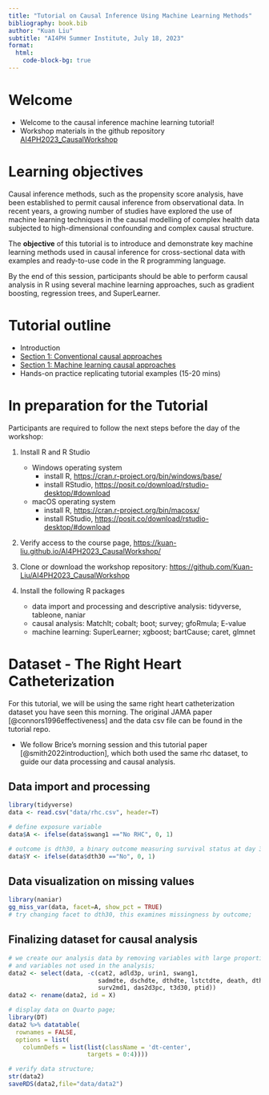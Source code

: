 ```yaml
---
title: "Tutorial on Causal Inference Using Machine Learning Methods"
bibliography: book.bib
author: "Kuan Liu"
subtitle: "AI4PH Summer Institute, July 18, 2023"
format: 
  html: 
    code-block-bg: true
---
```


# Welcome

-   Welcome to the causal inference machine learning tutorial!
-   Workshop materials in the github repository [AI4PH2023_CausalWorkshop](https://github.com/Kuan-Liu/AI4PH2023_CausalWorkshop)

# Learning objectives

Causal inference methods, such as the propensity score analysis, have been established to permit causal inference from observational data. In recent years, a growing number of studies have explored the use of machine learning techniques in the causal modelling of complex health data subjected to high-dimensional confounding and complex causal structure. 

The **objective** of this tutorial is to introduce and demonstrate key machine learning methods used in causal inference for cross-sectional data with examples and ready-to-use code in the R programming language. 

By the end of this session, participants should be able to perform causal analysis in R using several machine learning approaches, such as gradient boosting, regression trees, and SuperLearner.

# Tutorial outline

-  Introduction
-  [Section 1: Conventional causal approaches](section1.qmd)
-  [Section 1: Machine learning causal approaches](section2.qmd)
-  Hands-on practice replicating tutorial examples (15-20 mins)


# In preparation for the Tutorial

Participants are required to follow the next steps before the day of the workshop:

1.  Install R and R Studio

    -   Windows operating system
        -   install R, <https://cran.r-project.org/bin/windows/base/>
        -   install RStudio, <https://posit.co/download/rstudio-desktop/#download>
    -   macOS operating system
        -   install R, <https://cran.r-project.org/bin/macosx/>
        -   install RStudio, <https://posit.co/download/rstudio-desktop/#download>

2.  Verify access to the course page, <https://kuan-liu.github.io/AI4PH2023_CausalWorkshop/>

3.  Clone or download the workshop repository: <https://github.com/Kuan-Liu/AI4PH2023_CausalWorkshop>

4.  Install the following R packages
    -  data import and processing and descriptive analysis: tidyverse, tableone, naniar
    -  causal analysis: MatchIt; cobalt; boot; survey; gfoRmula; E-value
    -  machine learning: SuperLearner; xgboost; bartCause; caret, glmnet


# Dataset - The Right Heart Catheterization

For this tutorial, we will be using the same right heart catheterization dataset you have seen this morning. The original JAMA paper [@connors1996effectiveness] and the data csv file can be found in the tutorial repo.

-  We follow Brice's morning session and this tutorial paper [@smith2022introduction], which both used the same rhc dataset, to guide our data processing and causal analysis.


## Data import and processing

```r
library(tidyverse)
data <- read.csv("data/rhc.csv", header=T)

# define exposure variable
data$A <- ifelse(data$swang1 =="No RHC", 0, 1)

# outcome is dth30, a binary outcome measuring survival status at day 30;
data$Y <- ifelse(data$dth30 =="No", 0, 1)
```

## Data visualization on missing values

```r
library(naniar)
gg_miss_var(data, facet=A, show_pct = TRUE)
# try changing facet to dth30, this examines missingness by outcome;
```

## Finalizing dataset for causal analysis

```r
# we create our analysis data by removing variables with large proportion of missing;
# and variables not used in the analysis;
data2 <- select(data, -c(cat2, adld3p, urin1, swang1,
                         sadmdte, dschdte, dthdte, lstctdte, death, dth30,
                         surv2md1, das2d3pc, t3d30, ptid)) 
data2 <- rename(data2, id = X)

# display data on Quarto page;
library(DT)
data2 %>% datatable(
  rownames = FALSE,
  options = list(
    columnDefs = list(list(className = 'dt-center', 
                      targets = 0:4))))

# verify data structure;
str(data2)
saveRDS(data2,file="data/data2")
```



